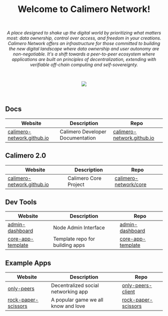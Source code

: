 <h1 align="center">Welcome to Calimero Network!</h1>

</br>
<p align="center">
  <i>
    A place designed to shake up the digital world by prioritizing what matters most: data ownership, control over access, and freedom in your creations. Calimero Network offers an infrastructure for those committed to building the new digital landscape where data ownership and user autonomy are non-negotiable. It's a shift towards a peer-to-peer ecosystem where applications are built on principles of decentralization, extending with verifiable off-chain computing and self-sovereignty.
  </i>
</p>
</br>

<p align="center">
  <a href="https://discord.gg/urJeMtRRMu">
    <img src="https://img.shields.io/badge/DEV_SUPPORT-BE0303">
  </a>
</p>

</br>

## Docs

| Website                                                           | Description                      | Repo                                                                                         |
| ----------------------------------------------------------------- | -------------------------------- | -------------------------------------------------------------------------------------------- |
| [calimero-network.github.io](https://calimero-network.github.io/) | Calimero Developer Documentation | [calimero-network.github.io](https://github.com/calimero-network/calimero-network.github.io) |

## Calimero 2.0

| Website                                                           | Description                      | Repo                                                                                         |
| ----------------------------------------------------------------- | -------------------------------- | -------------------------------------------------------------------------------------------- |
| [calimero-network.github.io](https://calimero-network.github.io/) | Calimero Core Project | [calimero-network/core](https://github.com/calimero-network/core) |

## Dev Tools

| Website                                                                    | Description                     | Repo                                                                       |
| -------------------------------------------------------------------------- | ------------------------------- | -------------------------------------------------------------------------- |
| [admin-dashboard](https://calimero-network.github.io/admin-dashboard/)     | Node Admin Interface            | [admin-dashboard](https://github.com/calimero-network/admin-dashboard)     |
| [core-app-template](https://calimero-network.github.io/core-app-template/) | Template repo for building apps | [core-app-template](https://github.com/calimero-network/core-app-template) |

## Example Apps

| Website                                                                        | Description                         | Repo                                                                           |
| ------------------------------------------------------------------------------ | ----------------------------------- | ------------------------------------------------------------------------------ |
| [only-peers](https://calimero-network.github.io/only-peers-client/)            | Decentralized social networking app | [only-peers-client](https://github.com/calimero-network/only-peers-client)     |
| [rock-paper-scissors](https://calimero-network.github.io/rock-paper-scissors/) | A popular game we all know and love | [rock-paper-scissors](https://github.com/calimero-network/rock-paper-scissors) |
